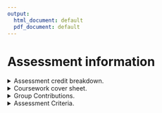 ```yaml
---
output:
  html_document: default
  pdf_document: default
---
```

# Assessment information{-}

<details>
<summary>Assessment credit breakdown. </summary>

The Assessment of the course will be based around two Mathematical Interactions (MI's). 

A **Mathematical Interaction** (MI) is defined as the communication of mathematics to an audience.

Typically:

* MI1 is an Ri Masterclass, planned and delivered as a group.

* MI1 is an option from video, article or school placement, planned and delivered as an individual or pair.

Each of the two MI's will be summatively assessed in two parts:

A) The Live And Recorded Delivery 25% of the overall course mark

B)  The Written Evaluation 25% of the overall course mark

Overall this is how the marks for the course will be allocated:

<style type="text/css">
.tg  {border-collapse:collapse;border-spacing:0;}
.tg td{border-color:black;border-style:solid;border-width:1px;font-family:Arial, sans-serif;font-size:14px;
  overflow:hidden;padding:10px 5px;word-break:normal;}
.tg th{border-color:black;border-style:solid;border-width:1px;font-family:Arial, sans-serif;font-size:14px;
  font-weight:normal;overflow:hidden;padding:10px 5px;word-break:normal;}
.tg .tg-f7v4{background-color:#c0c0c0;border-color:#000000;text-align:left;vertical-align:top}
.tg .tg-mfjn{background-color:#333333;border-color:#000000;color:#ffffff;text-align:left;vertical-align:top}
.tg .tg-iks7{background-color:#ffffff;border-color:#000000;text-align:left;vertical-align:top}
</style>
<table class="tg" style="undefined;table-layout: fixed; width: 407px">
<colgroup>
<col style="width: 175.333333px">
<col style="width: 115.333333px">
<col style="width: 116.666666px">
</colgroup>
<thead>
  <tr>
    <th class="tg-mfjn"></th>
    <th class="tg-f7v4">Delivery</th>
    <th class="tg-f7v4">Evaluation report</th>
  </tr>
</thead>
<tbody>
  <tr>
    <td class="tg-f7v4">Mathematical Interaction 1</td>
    <td class="tg-iks7">25%</td>
    <td class="tg-iks7">25%</td>
  </tr>
  <tr>
    <td class="tg-f7v4">Mathematical Interaction 2</td>
    <td class="tg-iks7">25%</td>
    <td class="tg-iks7">25%</td>
  </tr>
</tbody>
</table>

The assessment criteria for each part can be found in Assessment submission topic file on moodle or in the list below.
</details>

<details>
<summary>Coursework cover sheet. </summary> 
**Set:** *When issued: 9.2.23 12:15*.

**Due:** *Deadline: 28.4.23 11:59pm*.

**Estimated time required:** The coursework should take no more than *30 hours* to complete.

**Submission:** *Submit to the moodle page as a PDF; Your candidate name and number be included*

**Conditions:** *The report is an individual submission*

**Value:** *This written assignment carries 50\% of the total marks for the course.This assignment will be marked out of 50 where 25 marks are available for each section detailed on the assessment criteria.*

**Length:** There is a word count of 2500 words, 1250 words for your evaluation of Mathematical Interaction 1 and 1250 word for your evaluation of Mathemametical Interaction 2.

**Support and advice:** *You can ask you mentor for advice up until the deadline day in the designated mentoring sessions.*

**Feedback:** You will receive your marks for the unit at the same time as your other modules. 

**Late submission of coursework:** If there are valid circumstances preventing you from meeting the deadline, your Director of Studies may grant you an extension to the specified submission date, if it is requested before the deadline. Forms to request an extension are available on SAMIS.

* If you submit a piece of work after the submission date, and no extension has been granted, the maximum mark possible will be the pass mark.
* If you submit work more than five working days after the submission date, you will normally receive a mark of 0 (zero), unless you have been granted an extension.

**Academic integrity statement:** Academic misconduct is defined by the University as “the use of unfair means in any examination or assessment procedure”. This includes (but is not limited to) cheating, collusion, plagiarism, fabrication, or falsification. The University’s Quality Assurance Code of Practice, [QA53 Examination and Assessment Offences](https://www.bath.ac.uk/publications/qa53-examination-and-assessment-offences/), sets out the consequences of committing an offence and the penalties that might be applied.

**Contact details:**

*Tamsin Smith*<br>\newline
Room: *6W1.28* <br>\newline
E-mail: *t.l.smith@bath.ac.uk*

</details>

<details>
<summary>Group Contributions. </summary>

*Group Contribution Rating (GCR)*

Group members must agree on one another’s relative contribution to their coursework. We will assume that groups agree to an even allocation of marks across the group unless a Group Contribution Form (GCF) is submitted to the unit convener.

*The Group Contribution Form (GCF)*

The GCF is available on the Moodle page and records how well individual members have contributed to the coursework throughout the coursework period. The final GCF is a one-page document with every group member’s name, signature and agreed assessment of their percentage contribution to the coursework over the whole coursework period. In the case that recorded percentage contributions are exceptionally high or low, the GCF document should include a brief paragraph of explanation. (An example can be found Assessment submission topic file) The signed GCF must be submitted to the unit convener after the live delivery. If no agreement can be reached on the contributions of individual members, the group can hand in more than one GCF, but members will be required to produce evidence in a hearing with the unit convener to support their argument. In such an eventuality, the Director of Teaching may also be involved. The GCF will directly inform the allocation of marks to each individual group member.



</details>

<details>
<summary>Assessment Criteria. </summary>

**Live and recorded delivery descriptors.**


*Grid A* will be used to mark the content of each Mathematical Interaction (which could be one of the below items):

* COMPULSORY - Masterclasses: Live delivery - in groups
$~$
* OPTION - Written article
suitable for Chalkdust, published on Medium - individual work
* OPTION - Video
published on YouTube, e.g. similar in style to Numberphile, StandupMaths, 3Blue1Brown. Maximum 2 in group.
* OPTION - School placement
to be arranged in local school (limited availability)


**Written Evaluation descriptors**

*Grid B* will be used to mark the written evaluation of each Mathematical Interaction.

<!--
| Mark | Aims, Objectives and Intentions | Collection and analysis of Feedback | Positive reflections | Potential Improvements | Overall quality of written communication                                             |
|------|---|-------------------------------------------------------------------------------------------------------------------------------------------------------------------------------------|-----------------------------------------------------------------------------------------------------------------------------------------------------------------------------------------------------------------------|-------------------------------------------------------------------------------------------------------------------------------------------------------------------------------------------------------------------------------------------|--------------------------------------------------------------------------------------|
| 5    | Fully appropriate aims and objectives that are clear, attainable, and appropriate. Fully developed discussion of intentions with reasons, and the specific actions to accomplish them. | Fully developed plan for collecting appropriate feedback from the audience. Detailed analysis of the quantity and quality of feedback received using meaningful summary techniques. | Fully developed discussion of what went well, and why.  Clear and detailed reflection on success of meeting the overall aims and objectives.  Characterised by mature reflective judgement on the impact of the work. | Fully developed  discussion of what did not work well, and how things could be improved. Clear reflection on failure of meeting the overall aims and objectives.  Characterised by mature reflective judgement on the impact of the work. | Ideas expressed clearly, concisely, and with excellent structure.                    |
| 4    | Appropriate aims and objectives that are mostly clear, attainable, and appropriate. Appropriate discussion of intentions.                                                              | Developed methods of feedback collection feedback from the audience. Analysis of the quantity or quality of feedback received using meaningful summary techniques.                  | Developed discussion of what went well, and why. Clear reflection on success of meeting the overall aims and objectives.                                                                                              | Developed discussion of what did not work well Clear reflection on failures of meeting the overall aims and objectives.                                                                                                                   | Ideas are generally expressed well, and with appropriate structure.                  |
| 3    | Fairly clear aims and objectives some of which are clear, attainable, and appropriate. Partial discussion of intentions/reasons.                                                       | Some evidence of feedback collected, but of varying quality and usefulness. Some discussion/analysis, possibly presented inefficiently.                                             | Some awareness of what went well and only partial discussion of the reasons for this.                                                                                                                                 | Some awareness of what did not work well and only partial discussion of the reasons for this.                                                                                                                                             | Ideas are generally expressed fairly clearly, with reasonably appropriate structure. |
| 2    | Mostly unhelpful aims and objectives, which are not clear, obtainable or appropriate. Minimal discussion of intentions/reasons.                                                        | Minimal planning for feedback leading to little discussion or analysis.                                                                                                             | Minimal awareness of what went well  Obvious success points missed or not discussed.                                                                                                                                  | Minimal awareness of what went did not work  well  Obvious failure points missed or not discussed                                                                                                                                         | Ideas are rarely expressed coherently. Structure is less appropriate.                |
| 1    | Aims or objectives are unhelpful or vague, and few or none are clear or obtainable. Very limited discussion of intentions/reasons.                                                     | Very limited  planning for feedback collection and little or no discussion or analysis.                                                                                             | Very limited awareness/reflection on any success.                                                                                                                                                                     | Very limited awareness/reflection on any failure.                                                                                                                                                                                         | Ideas are expressed incoherently.  Limited structureD                                |
| 0    | No aims or objectives set                                                                                                                                                              | No attempt at feedback collection, discussion, or analysis.                                                                                                                         | No awareness of positive  aspects of work.                                                                                                                                                                            | No awareness of negative  aspects of work..                                                                                                                                                                                               | No written work submitted.                                                           |

-->

<style type="text/css">
.tg  {border-collapse:collapse;border-spacing:0;}
.tg td{border-color:black;border-style:solid;border-width:1px;font-family:Arial, sans-serif;font-size:14px;
  overflow:hidden;padding:10px 5px;word-break:normal;}
.tg th{border-color:black !important;border-style:solid;border-width:1px;font-family:Arial, sans-serif;font-size:14px;
  font-weight:normal;overflow:hidden;padding:10px 5px;word-break:normal;}
.tg .tg-abx8{background-color:#c0c0c0;font-weight:bold;text-align:left;vertical-align:top}
.tg .tg-ycr8{background-color:#ffffff;text-align:left;vertical-align:top}
.tg .tg-f7v4{background-color:#c0c0c0;border-color:#000000;text-align:left;vertical-align:top}
.tg .tg-0lax{text-align:left;vertical-align:top}
.tg .tg-rv8b{background-color:#c0c0c0;border-color:#000000;color:#ffffff;font-weight:bold;text-align:left;vertical-align:top}
.tg .tg-cscf{background-color:#c0c0c0;border-color:#000000;font-weight:bold;text-align:left;vertical-align:top}
.tg .tg-iks7{background-color:#ffffff;border-color:#000000;text-align:left;vertical-align:top}
.tg .tg-y6fn{background-color:#c0c0c0;text-align:left;vertical-align:top}
</style>
<table class="tg" style="undefined;table-layout: fixed; width: 704px">
<colgroup>
<col style="width: 83.333333px">
<col style="width: 124.333333px">
<col style="width: 123.666666px">
<col style="width: 124.333333px">
<col style="width: 124.333333px">
<col style="width: 124.333333px">
</colgroup>
<thead>
  <tr>
    <th class="tg-0lax" colspan="6">GRID A</th>
  </tr>
</thead>
<tbody>
  <tr>
    <td class="tg-rv8b"><span style="font-weight:700;font-style:normal;text-decoration:none;color:#000">Mark</span></td>
    <td class="tg-cscf"><span style="font-weight:700;font-style:normal;text-decoration:none;color:#000">Mathematical Content</span><br><span style="font-weight:700;font-style:normal;text-decoration:none;color:#000">(e.g. equations, derivations, proofs and correctness/appropriateness of these)</span></td>
    <td class="tg-cscf"><span style="font-weight:700;font-style:normal;text-decoration:none;color:#000">Communication with media and demonstration</span><br><span style="font-weight:700;font-style:normal;text-decoration:none;color:#000">(e.g. slides, physical props, board use, graphics/animation, handouts etc)</span></td>
    <td class="tg-abx8"><span style="font-weight:700;font-style:normal;text-decoration:none;color:#000">Style and Delivery(e.g technique, audience handling, confidence, clarity, surprise, humour, variety, tone)</span></td>
    <td class="tg-abx8"><span style="font-weight:700;font-style:normal;text-decoration:none;color:#000">Structure and pacing</span><br><span style="font-weight:700;font-style:normal;text-decoration:none;color:#000">(e.g sections, pace, flow, narrative, coherence)</span></td>
    <td class="tg-abx8"><span style="font-weight:700;font-style:normal;text-decoration:none;color:#000">Appropriateness for Audience</span></td>
  </tr>
  <tr>
    <td class="tg-f7v4"><span style="font-weight:400;font-style:normal;text-decoration:none;color:#000">5</span></td>
    <td class="tg-iks7"><span style="font-weight:400;font-style:normal;text-decoration:none;color:#000">Detailed and consistent understanding of the content.</span><br><span style="font-weight:400;font-style:normal;text-decoration:none;color:#000">Fully correct and appropriate mathematics.</span><br><span style="font-weight:400;font-style:normal;text-decoration:none;color:#000">Awareness of wider context demonstrated.</span></td>
    <td class="tg-iks7"><span style="font-weight:400;font-style:normal;text-decoration:none;color:#000">Fully developed use of media.</span><br><span style="font-weight:400;font-style:normal;text-decoration:none;color:#000">Successful, creative, or original demonstrations.</span></td>
    <td class="tg-ycr8"><span style="font-weight:400;font-style:normal;text-decoration:none;color:#000">Well developed general style and delivery</span><br><span style="font-weight:400;font-style:normal;text-decoration:none;color:#000">Delivery is clear, and engages well with the audience, using a range of successful techniques.</span></td>
    <td class="tg-ycr8"><span style="font-weight:400;font-style:normal;text-decoration:none;color:#000">Fully appropriate structure and pace.</span><br><span style="font-weight:400;font-style:normal;text-decoration:none;color:#000">Well chosen quantity and ordering of material gives a complete narrative.</span></td>
    <td class="tg-ycr8"><span style="font-weight:400;font-style:normal;text-decoration:none;color:#000">Fully developed understanding of the intended audience and their prior knowledge.</span><br><span style="font-weight:400;font-style:normal;text-decoration:none;color:#000">Progression of the material, from an appropriate entry level, is successfully managed and enhances audience interest/experience.</span></td>
  </tr>
  <tr>
    <td class="tg-f7v4"><span style="font-weight:400;font-style:normal;text-decoration:none;color:#000">4</span></td>
    <td class="tg-iks7"><span style="font-weight:400;font-style:normal;text-decoration:none;color:#000">Detailed understanding of the content.</span><br><span style="font-weight:400;font-style:normal;text-decoration:none;color:#000">Mostly correct and appropriate mathematics.</span></td>
    <td class="tg-iks7"><span style="font-weight:400;font-style:normal;text-decoration:none;color:#000">Mostly developed use of media.</span><br><span style="font-weight:400;font-style:normal;text-decoration:none;color:#000">Mostly successful, creative, or original demonstrations.</span></td>
    <td class="tg-ycr8"><span style="font-weight:400;font-style:normal;text-decoration:none;color:#000">General style and delivery is well developed in places</span><br><span style="font-weight:400;font-style:normal;text-decoration:none;color:#000">Delivery engages well with the audience, using some successful techniques</span></td>
    <td class="tg-ycr8"><span style="font-weight:400;font-style:normal;text-decoration:none;color:#000">Appropriate structure and pace.</span><br><span style="font-weight:400;font-style:normal;text-decoration:none;color:#000">Quantity and order of material fits structure and aids narrative.</span></td>
    <td class="tg-ycr8"><span style="font-weight:400;font-style:normal;text-decoration:none;color:#000">Mostly developed understanding of the intended audience and their prior knowledge.</span><br><span style="font-weight:400;font-style:normal;text-decoration:none;color:#000">Progression of the material achieved, from an appropriate entry level.</span></td>
  </tr>
  <tr>
    <td class="tg-y6fn"><span style="font-weight:400;font-style:normal;text-decoration:none;color:#000">3</span></td>
    <td class="tg-ycr8"><span style="font-weight:400;font-style:normal;text-decoration:none;color:#000">Some misunderstanding of the content is apparent.</span><br><span style="font-weight:400;font-style:normal;text-decoration:none;color:#000">Some mathematical inaccuracies or omissions.</span></td>
    <td class="tg-ycr8"><span style="font-weight:400;font-style:normal;text-decoration:none;color:#000">Some media used inappropriately, otherwise resources and media are adequate</span><br><span style="font-weight:400;font-style:normal;text-decoration:none;color:#000">Some successful demonstrations.</span></td>
    <td class="tg-ycr8"><span style="font-weight:400;font-style:normal;text-decoration:none;color:#000">Some good style and delivery.</span><br><span style="font-weight:400;font-style:normal;text-decoration:none;color:#000">Occasional problems with clarity or audience engagement.</span><br></td>
    <td class="tg-ycr8"><span style="font-weight:400;font-style:normal;text-decoration:none;color:#000">Some evidence of structure and some sections well paced.</span><br><span style="font-weight:400;font-style:normal;text-decoration:none;color:#000">Some problems with quantity or ordering of material which affect the narrative.</span></td>
    <td class="tg-ycr8"><span style="font-weight:400;font-style:normal;text-decoration:none;color:#000">Some understanding of the intended audience and their prior knowledge.</span><br><span style="font-weight:400;font-style:normal;text-decoration:none;color:#000">Some progression of material is successfully managed.</span><br><span style="font-weight:400;font-style:normal;text-decoration:none;color:#000">Some material occasionally inappropriate for the audience </span></td>
  </tr>
  <tr>
    <td class="tg-y6fn"><span style="font-weight:400;font-style:normal;text-decoration:none;color:#000">2</span></td>
    <td class="tg-ycr8"><span style="font-weight:400;font-style:normal;text-decoration:none;color:#000">Significant misunderstanding of the content is apparent.</span><br><span style="font-weight:400;font-style:normal;text-decoration:none;color:#000">Significant mathematical inaccuracies or omissions</span></td>
    <td class="tg-ycr8"><span style="font-weight:400;font-style:normal;text-decoration:none;color:#000">Significant problems with use of media, even if some are used well.</span><br><span style="font-weight:400;font-style:normal;text-decoration:none;color:#000">Significant problems with demonstrations</span></td>
    <td class="tg-ycr8"><span style="font-weight:400;font-style:normal;text-decoration:none;color:#000">Significant problems with style or delivery, with negative consequences for audience engagement (observed or likely)</span><br></td>
    <td class="tg-ycr8"><span style="font-weight:400;font-style:normal;text-decoration:none;color:#000">Minimal structure apparent or significant problems with pacing.</span><br><span style="font-weight:400;font-style:normal;text-decoration:none;color:#000">Significant problems with quantity or ordering of material which affect the narrative.</span></td>
    <td class="tg-ycr8"><span style="font-weight:400;font-style:normal;text-decoration:none;color:#000">Minimal understanding of the audience and their prior knowledge.</span><br><span style="font-weight:400;font-style:normal;text-decoration:none;color:#000">Significant problems with level of material and progression.</span></td>
  </tr>
  <tr>
    <td class="tg-y6fn"><span style="font-weight:400;font-style:normal;text-decoration:none;color:#000">1</span></td>
    <td class="tg-ycr8"><span style="font-weight:400;font-style:normal;text-decoration:none;color:#000">Very limited understanding of content </span><br><span style="font-weight:400;font-style:normal;text-decoration:none;color:#000">Minimal mathematical content</span></td>
    <td class="tg-ycr8"><span style="font-weight:400;font-style:normal;text-decoration:none;color:#000">Very limited use of media.</span><br><span style="font-weight:400;font-style:normal;text-decoration:none;color:#000">Very limited demonstrations.</span></td>
    <td class="tg-ycr8"><span style="font-weight:400;font-style:normal;text-decoration:none;color:#000">Very limited style and delivery throughout, resulting in continued audience disengagement (observed or likely)</span></td>
    <td class="tg-ycr8"><span style="font-weight:400;font-style:normal;text-decoration:none;color:#000">Very limited or no structure</span><br><span style="font-weight:400;font-style:normal;text-decoration:none;color:#000">Very limited pacing.</span><br><span style="font-weight:400;font-style:normal;text-decoration:none;color:#000">No overarching narrative.</span></td>
    <td class="tg-ycr8"><span style="font-weight:400;font-style:normal;text-decoration:none;color:#000">Very limited  understanding of the audience.</span><br><span style="font-weight:400;font-style:normal;text-decoration:none;color:#000">Inappropriate level and progression of material</span></td>
  </tr>
  <tr>
    <td class="tg-y6fn"><span style="font-weight:400;font-style:normal;text-decoration:none;color:#000">0</span></td>
    <td class="tg-ycr8"><span style="font-weight:400;font-style:normal;text-decoration:none;color:#000">No mathematical content</span></td>
    <td class="tg-ycr8"><span style="font-weight:400;font-style:normal;text-decoration:none;color:#000">No use of media or demonstrations</span></td>
    <td class="tg-ycr8"><span style="font-weight:400;font-style:normal;text-decoration:none;color:#000">No presentation or work submitted </span></td>
    <td class="tg-ycr8"><span style="font-weight:400;font-style:normal;text-decoration:none;color:#000">No presentation or work submitted </span></td>
    <td class="tg-ycr8"><span style="font-weight:400;font-style:normal;text-decoration:none;color:#000">No indication or awareness of the intended audience or their level.</span></td>
  </tr>
</tbody>
</table>
$~$
<style type="text/css">
.tg  {border-collapse:collapse;border-spacing:0;}
.tg td{border-color:black;border-style:solid;border-width:1px;font-family:Arial, sans-serif;font-size:14px;
  overflow:hidden;padding:10px 5px;word-break:normal;}
.tg th{border-color:black;border-style:solid;border-width:1px;font-family:Arial, sans-serif;font-size:14px;
  font-weight:normal;overflow:hidden;padding:10px 5px;word-break:normal;}
.tg .tg-abx8{background-color:#c0c0c0;font-weight:bold;text-align:left;vertical-align:top}
.tg .tg-llyw{background-color:#c0c0c0;border-color:inherit;text-align:left;vertical-align:top}
.tg .tg-f7v4{background-color:#c0c0c0;border-color:#000000;text-align:left;vertical-align:top}
.tg .tg-0pky{border-color:inherit;text-align:left;vertical-align:top}
.tg .tg-rv8b{background-color:#c0c0c0;border-color:#000000;color:#ffffff;font-weight:bold;text-align:left;vertical-align:top}
.tg .tg-cscf{background-color:#c0c0c0;border-color:#000000;font-weight:bold;text-align:left;vertical-align:top}
.tg .tg-6e8n{background-color:#c0c0c0;border-color:inherit;font-weight:bold;text-align:left;vertical-align:top}
.tg .tg-iks7{background-color:#ffffff;border-color:#000000;text-align:left;vertical-align:top}
.tg .tg-c6of{background-color:#ffffff;border-color:inherit;text-align:left;vertical-align:top}
.tg .tg-0lax{text-align:left;vertical-align:top}
</style>
<table class="tg" style="undefined;table-layout: fixed; width: 704px">
<colgroup>
<col style="width: 83.333333px">
<col style="width: 123.666666px">
<col style="width: 124.333333px">
<col style="width: 124.333333px">
<col style="width: 124.333333px">
<col style="width: 124.333333px">
</colgroup>
<thead>
  <tr>
    <th class="tg-0pky" colspan="6">GRID B</th>
  </tr>
</thead>
<tbody>
  <tr>
    <td class="tg-rv8b"><span style="font-weight:700;font-style:normal;text-decoration:none;color:#000">Mark</span></td>
    <td class="tg-cscf"><span style="font-weight:700;font-style:normal;text-decoration:none;color:#000;background-color:transparent">Aims, Objectives and Intentions</span></td>
    <td class="tg-6e8n"><span style="font-weight:700;font-style:normal;text-decoration:none;color:#000;background-color:transparent">Collection and analysis of Feedback</span></td>
    <td class="tg-6e8n"><span style="font-weight:700;font-style:normal;text-decoration:none;color:#000;background-color:transparent">Positive reflections </span></td>
    <td class="tg-6e8n"><span style="font-weight:700;font-style:normal;text-decoration:none;color:#000;background-color:transparent">Potential Improvements</span></td>
    <td class="tg-abx8"><span style="font-weight:700;font-style:normal;text-decoration:none;color:#000">Overall quality of written communication</span></td>
  </tr>
  <tr>
    <td class="tg-f7v4"><span style="font-weight:400;font-style:normal;text-decoration:none;color:#000">5</span></td>
    <td class="tg-iks7"><span style="font-weight:400;font-style:normal;text-decoration:none;color:#000;background-color:transparent">Fully appropriate aims and objectives that are clear, attainable, and appropriate.</span><br><span style="font-weight:400;font-style:normal;text-decoration:none;color:#000;background-color:transparent">Fully developed discussion of intentions with reasons, and the specific actions to accomplish them.</span></td>
    <td class="tg-c6of"><span style="font-weight:400;font-style:normal;text-decoration:none;color:#000;background-color:transparent">Fully developed plan for collecting appropriate feedback from the audience.</span><br><span style="font-weight:400;font-style:normal;text-decoration:none;color:#000;background-color:transparent">Detailed analysis of the quantity and quality of feedback received using meaningful summary techniques.</span></td>
    <td class="tg-c6of"><span style="font-weight:400;font-style:normal;text-decoration:none;color:#000;background-color:transparent">Fully developed discussion of what went well, and why.</span><br><br><span style="font-weight:400;font-style:normal;text-decoration:none;color:#000;background-color:transparent">Clear and detailed reflection on success of meeting the overall aims and objectives.</span><br><br><span style="font-weight:400;font-style:normal;text-decoration:none;color:#000;background-color:transparent">Characterised by mature reflective judgement on the impact of the work.</span></td>
    <td class="tg-c6of"><span style="font-weight:400;font-style:normal;text-decoration:none;color:#000;background-color:transparent">Fully developed  discussion of what did not work well, and how things could be improved.</span><br><span style="font-weight:400;font-style:normal;text-decoration:none;color:#000;background-color:transparent">Clear reflection on failure of meeting the overall aims and objectives.</span><br><br><span style="font-weight:400;font-style:normal;text-decoration:none;color:#000;background-color:transparent">Characterised by mature reflective judgement on the impact of the work.</span></td>
    <td class="tg-0lax"><span style="font-weight:400;font-style:normal;text-decoration:none;color:#000;background-color:transparent">Ideas expressed clearly, concisely, and with excellent structure. </span></td>
  </tr>
  <tr>
    <td class="tg-f7v4"><span style="font-weight:400;font-style:normal;text-decoration:none;color:#000">4</span></td>
    <td class="tg-iks7"><span style="font-weight:400;font-style:normal;text-decoration:none;color:#000;background-color:transparent">Appropriate aims and objectives that are mostly clear, attainable, and appropriate.</span><br><span style="font-weight:400;font-style:normal;text-decoration:none;color:#000;background-color:transparent">Appropriate discussion of intentions.</span></td>
    <td class="tg-c6of"><span style="font-weight:400;font-style:normal;text-decoration:none;color:#000;background-color:transparent">Developed methods of feedback collection feedback from the audience.</span><br><span style="font-weight:400;font-style:normal;text-decoration:none;color:#000;background-color:transparent">Analysis of the quantity or quality of feedback received using meaningful summary techniques.</span></td>
    <td class="tg-c6of"><span style="font-weight:400;font-style:normal;text-decoration:none;color:#000;background-color:transparent">Developed discussion of what went well, and why.</span><br><span style="font-weight:400;font-style:normal;text-decoration:none;color:#000;background-color:transparent">Clear reflection on success of meeting the overall aims and objectives.</span></td>
    <td class="tg-c6of"><span style="font-weight:400;font-style:normal;text-decoration:none;color:#000;background-color:transparent">Developed discussion of what did not work well</span><br><span style="font-weight:400;font-style:normal;text-decoration:none;color:#000;background-color:transparent">Clear reflection on failures of meeting the overall aims and objectives.</span></td>
    <td class="tg-0lax"><span style="font-weight:400;font-style:normal;text-decoration:none;color:#000;background-color:transparent">Ideas are generally expressed well, and with appropriate structure.</span></td>
  </tr>
  <tr>
    <td class="tg-llyw"><span style="font-weight:400;font-style:normal;text-decoration:none;color:#000">3</span></td>
    <td class="tg-c6of"><span style="font-weight:400;font-style:normal;text-decoration:none;color:#000;background-color:transparent">Fairly clear aims and objectives some of which are clear, attainable, and appropriate.</span><br><span style="font-weight:400;font-style:normal;text-decoration:none;color:#000;background-color:transparent">Partial discussion of intentions/reasons.</span></td>
    <td class="tg-c6of"><span style="font-weight:400;font-style:normal;text-decoration:none;color:#000;background-color:transparent">Some evidence of feedback collected, but of varying quality and usefulness.</span><br><span style="font-weight:400;font-style:normal;text-decoration:none;color:#000;background-color:transparent">Some discussion/analysis, possibly presented inefficiently.</span></td>
    <td class="tg-c6of"><span style="font-weight:400;font-style:normal;text-decoration:none;color:#000;background-color:transparent">Some awareness of what went well and only partial discussion of the reasons for this.</span></td>
    <td class="tg-c6of"><span style="font-weight:400;font-style:normal;text-decoration:none;color:#000;background-color:transparent">Some awareness of what did not work well and only partial discussion of the reasons for this.</span></td>
    <td class="tg-0lax"><span style="font-weight:400;font-style:normal;text-decoration:none;color:#000;background-color:transparent">Ideas are generally expressed fairly clearly, with reasonably appropriate structure.</span></td>
  </tr>
  <tr>
    <td class="tg-llyw"><span style="font-weight:400;font-style:normal;text-decoration:none;color:#000">2</span></td>
    <td class="tg-c6of"><span style="font-weight:400;font-style:normal;text-decoration:none;color:#000;background-color:transparent">Mostly unhelpful aims and objectives, which are not clear, obtainable or appropriate.</span><br><span style="font-weight:400;font-style:normal;text-decoration:none;color:#000;background-color:transparent">Minimal discussion of intentions/reasons.</span></td>
    <td class="tg-c6of"><span style="font-weight:400;font-style:normal;text-decoration:none;color:#000;background-color:transparent">Minimal planning for feedback leading to little discussion or analysis.</span></td>
    <td class="tg-c6of"><span style="font-weight:400;font-style:normal;text-decoration:none;color:#000;background-color:transparent">Minimal awareness of what went well </span><br><span style="font-weight:400;font-style:normal;text-decoration:none;color:#000;background-color:transparent">Obvious success points missed or not discussed.</span></td>
    <td class="tg-c6of"><span style="font-weight:400;font-style:normal;text-decoration:none;color:#000;background-color:transparent">Minimal awareness of what went did not work  well </span><br><span style="font-weight:400;font-style:normal;text-decoration:none;color:#000;background-color:transparent">Obvious failure points missed or not discussed</span></td>
    <td class="tg-0lax"><span style="font-weight:400;font-style:normal;text-decoration:none;color:#000;background-color:transparent">Ideas are rarely expressed coherently.</span><br><span style="font-weight:400;font-style:normal;text-decoration:none;color:#000;background-color:transparent">Structure is less appropriate.</span></td>
  </tr>
  <tr>
    <td class="tg-llyw"><span style="font-weight:400;font-style:normal;text-decoration:none;color:#000">1</span></td>
    <td class="tg-c6of"><span style="font-weight:400;font-style:normal;text-decoration:none;color:#000;background-color:transparent">Aims or objectives are unhelpful or vague, and few or none are clear or obtainable.</span><br><span style="font-weight:400;font-style:normal;text-decoration:none;color:#000;background-color:transparent">Very limited discussion of intentions/reasons.</span></td>
    <td class="tg-c6of"><span style="font-weight:400;font-style:normal;text-decoration:none;color:#000;background-color:transparent">Very limited  planning for feedback collection and little or no discussion or analysis.</span></td>
    <td class="tg-c6of"><span style="font-weight:400;font-style:normal;text-decoration:none;color:#000;background-color:transparent">Very limited awareness/reflection on any success.</span></td>
    <td class="tg-c6of"><span style="font-weight:400;font-style:normal;text-decoration:none;color:#000;background-color:transparent">Very limited awareness/reflection on any failure.</span></td>
    <td class="tg-0lax"><span style="font-weight:400;font-style:normal;text-decoration:none;color:#000;background-color:transparent">Ideas are expressed incoherently.  Limited structureD</span></td>
  </tr>
  <tr>
    <td class="tg-llyw"><span style="font-weight:400;font-style:normal;text-decoration:none;color:#000">0</span></td>
    <td class="tg-c6of"><span style="font-weight:400;font-style:normal;text-decoration:none;color:#000;background-color:transparent">No aims or objectives set</span></td>
    <td class="tg-c6of"><span style="font-weight:400;font-style:normal;text-decoration:none;color:#000;background-color:transparent">No attempt at feedback collection, discussion, or analysis.</span></td>
    <td class="tg-c6of"><span style="font-weight:400;font-style:normal;text-decoration:none;color:#000;background-color:transparent">No awareness of positive  aspects of work.</span></td>
    <td class="tg-c6of"><span style="font-weight:400;font-style:normal;text-decoration:none;color:#000;background-color:transparent">No awareness of negative  aspects of work..</span></td>
    <td class="tg-0lax"><span style="font-weight:400;font-style:normal;text-decoration:none;color:#000;background-color:transparent">No written work submitted.</span></td>
  </tr>
</tbody>
</table>

</details>


